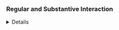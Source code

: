 ### Regular and Substantive Interaction

<details>**Regular and Substantive Interaction**: All credit-bearing courses must support regular and substantive interaction (RSI) between the students and the instructor, regardless of the course's delivery mode (e.g., in-person, hybrid, or online).
Courses satisfy this requirement when course participants meet regularly as prescribed in SR 10.6, and the Instructor of Record substantively interacts with students in at least two of the following ways: provides direct instruction; assesses students' learning; provides information or responds to students' questions; and facilitates student discussions.
Some exceptions allowed as per SACSCOC.
For further information about the RSI requirement, see the [[Compliance Resources]{.underline}](https://www.uky.edu/tlai/compliance-faculty) link on the Teaching, Learning and Academic Innovation Compliance page.</details>
